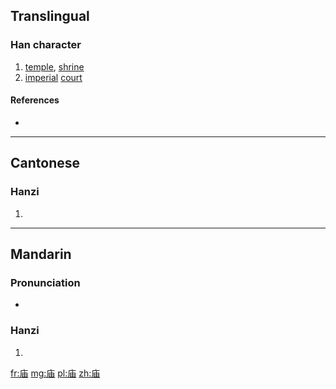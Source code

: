 {{also|廟|庿}}
==Translingual==

===Han character===
{{Han char|rn=53|rad=广|as=05|sn=8|four=|canj=戈中田 (ILW)|ids=⿸[[广]][[由]]}}

# [[temple]], [[shrine]]
# [[imperial]] [[court]]

====References====
* {{Han ref|kx=0344.200|dkj=09276|dj=0654.080|hdz=20877.050|uh=5E99|ud=24217}}

----

==Cantonese==

===Hanzi===
{{yue-hanzi|jyut=[[miu6]]|y=miu6|tra=廟}}

# {{defn|lang=yue|sort=广05}}

----

==Mandarin==

===Pronunciation===
* {{audio|Zh-miào.ogg|Audio|lang=cmn}}

===Hanzi===
{{cmn-hanzi|tra=廟|pin=[[miào]] ([[miao4]])|wg=miao<sup>4</sup>}}

# {{defn|lang=cmn|sort=广05}}

[[fr:庙]]
[[mg:庙]]
[[pl:庙]]
[[zh:庙]]